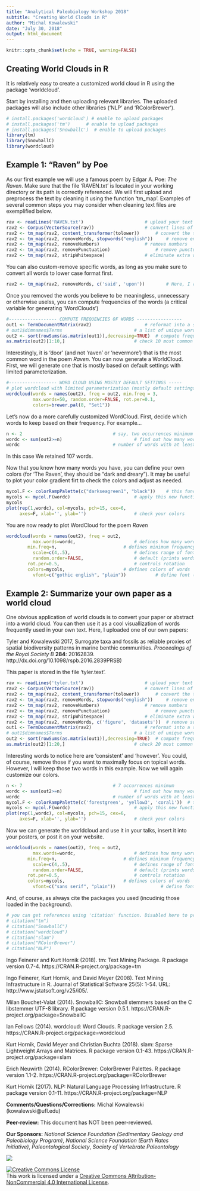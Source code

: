 ```yaml
---
title: "Analytical Paleobiology Workshop 2018"
subtitle: "Creating World Clouds in R" 
author: "Michal Kowalewski"
date: "July 30, 2018"
output: html_document
---
```


```r
knitr::opts_chunk$set(echo = TRUE, warning=FALSE)
```

## Creating World Clouds in R

It is relatively easy to create a customized world cloud in R using the package 'worldcloud'.

Start by installing and then uploading relevant libraries. The uploaded packages will also include other libraries ('NLP' and 'RColorBrewer'). 

```r
# install.packages('wordcloud') # enable to upload packages
# install.packages('tm')      # enable to upload packages
# install.packages('SnowballC')  # enable to upload packages
library(tm)
library(SnowballC)
library(wordcloud)
```


## Example 1: "Raven" by Poe

As our first example we will use a famous poem by Edgar A. Poe: _The Raven_. Make sure that the file 'RAVEN.txt' is located in your working directory or its path is correctly referenced. We will first upload and preprocess the text by cleaning it using the function 'tm_map'. Examples of several common steps you may consider when cleaning text files are exemplified below.

```r
rav <- readLines('RAVEN.txt')						# upload your text file
rav2 <- Corpus(VectorSource(rav))					# convert lines of text into lists
rav2 <- tm_map(rav2, content_transformer(tolower)) 		# convert the text to lower case
rav2 <- tm_map(rav2, removeWords, stopwords("english")) 	# remove english common stopwords
rav2 <- tm_map(rav2, removeNumbers) 		   		# remove numbers
rav2 <- tm_map(rav2, removePunctuation) 				# remove punctuations
rav2 <- tm_map(rav2, stripWhitespace) 				# eliminate extra white spaces
```

You can also custom-remove specific words, as long as you make sure to convert all words to lower case format first.

```r
rav2 <- tm_map(rav2, removeWords, c('said', 'upon')) 		# Here, I removed two words
```

Once you removed the words you believe to be meaningless, unnecessary or otherwise uselss, you can compute frequencies of the words (a critical variable for generating 'WordClouds')

```r
#------------------ COMPUTE FREQUENCIES OF WORDS -----------------
out1 <- TermDocumentMatrix(rav2)					# reformat into a set of lists
# out1$dimnames$Terms							# a list of unique words can be accessed
out2 <- sort(rowSums(as.matrix(out1)),decreasing=TRUE)	# compute frequencies of words
as.matrix(out2)[1:10,]							# check 10 most common words and their frequencies
```

Interestingly, it is 'door' (and not 'raven' or 'nevermore') that is the most common word in the poem _Raven_. You can now generate a WorldCloud. First, we will generate one that is mostly based on default settings with limited parameterization.

```r
#------------------ WORD CLOUD USING MOSTLY DEFAULT SETTINGS -----
# plot wordcloud with limited parameterization (mostly default settings)
wordcloud(words = names(out2), freq = out2, min.freq = 3,
          max.words=50, random.order=FALSE, rot.per=0.1, 
          colors=brewer.pal(8, "Set1"))
```

Let's now do a more carefully customized WordCloud. First, decide which words to keep based on their frequency. For example...

```r
n <- 2									# say, two occurrences minimum
wordc <- sum(out2>=n)							# find out how many words occur 2 times minimum
wordc 									# number of words with at least n occurrences
```

In this case We retained 107 words.

Now that you know how many words you have, you can define your own colors (for 'The Raven', they should be "dark and dreary"). It may be useful to plot your color gradient firt to check the colors and adjust as needed.

```r
mycol.F <- colorRampPalette(c("darkseagreen1", "black"))	# this function creates a function
mycols <- mycol.F(wordc)						# apply this new function to define number of colors
mycols
plot(rep(1,wordc), col=mycols, pch=15, cex=6,
     axes=F, xlab='', ylab='') 					# check your colors
```

You are now ready to plot WordCloud for the poem _Raven_

```r
wordcloud(words = names(out2), freq = out2, 
          max.words=wordc, 						# defines how many words to include
	    min.freq=n,							# defines minimum frequency
          scale=c(4,.5), 						# defines range of fonts sizes of words
          random.order=FALSE, 					# default (prints words in order of their frequency
	    rot.per=0.5, 							# controls rotation
	    colors=mycols,						# defines colors of words
          vfont=c("gothic english", "plain"))			# define font ('gothic english' seems appropriate here)
```


## Example 2: Summarize your own paper as a world cloud

One obvious application of world clouds is to convert your paper or abstract into a world cloud. You can then use it as a cool visuallization of  words frequently used in your own text. Here, I uploaded one of our own papers:

Tyler and Kowalewski 2017, Surrogate taxa and fossils as reliable proxies of spatial biodiversity patterns in marine benthic communities. _Proceedings of the Royal Society B_ __284__: 20162839. http://dx.doi.org/10.1098/rspb.2016.2839PRSB)

This paper is stored in the file 'tyler.text'.

```r
rav <- readLines('tyler.txt')						# upload your text file
rav2 <- Corpus(VectorSource(rav))					# convert lines of text into lists
rav2 <- tm_map(rav2, content_transformer(tolower)) 		# convert the text to lower case
rav2 <- tm_map(rav2, removeWords, stopwords("english")) 	# remove english common stopwords
rav2 <- tm_map(rav2, removeNumbers) 		   		# remove numbers
rav2 <- tm_map(rav2, removePunctuation) 				# remove punctuations
rav2 <- tm_map(rav2, stripWhitespace) 				# eliminate extra white spaces
rav2 <- tm_map(rav2, removeWords, c('figure', 'datasets')) 	# remove some words
out1 <- TermDocumentMatrix(rav2)					# reformat into a set of lists
# out1$dimnames$Terms							# a list of unique words can be accessed
out2 <- sort(rowSums(as.matrix(out1)),decreasing=TRUE)	# compute frequencies of words
as.matrix(out2)[1:20,]							# check 20 most common words and their frequencies
```

Interesting words to notice here are 'consistent' and 'however'. You could, of course, remove those if you want to maximally focus on topical words. However, I will keep those two words in this example. Now we will again customize our colors.

```r
n <- 7									# 7 occurrences minimum
wordc <- sum(out2>=n)							# find out how many words occur 2 times minimum
wordc 									# number of words with at least n occurrences
mycol.F <- colorRampPalette(c('forestgreen', 'yellow3', 'coral1'))	# this function creates a function
mycols <- mycol.F(wordc)						# apply this new function to define number of colors
plot(rep(1,wordc), col=mycols, pch=15, cex=6,
     axes=F, xlab='', ylab='') 					# check your colors
```

Now we can generate the worldcloud and use it in your talks, insert it into your posters, or post it on your website.

```r
wordcloud(words = names(out2), freq = out2, 
          max.words=wordc, 						# defines how many words to include
	    min.freq=n,							# defines minimum frequency
          scale=c(4,.5), 						# defines range of fonts sizes of words
          random.order=FALSE, 					# default (prints words in order of their frequency
	    rot.per=0.5, 							# controls rotation
	    colors=mycols,						# defines colors of words
          vfont=c("sans serif", "plain"))			      # define font
```

And, of course, as always cite the packages you used (incudinig those loaded in the background).

```r
# you can get references using 'citation' function. Disabled here to prevent excessive printout.
# citation("tm")
# citation("SnowballC")
# citation("wordcloud")
# citation("slam")
# citation("RColorBrewer")
# citation("NLP")
```

Ingo Feinerer and Kurt Hornik (2018). tm: Text Mining Package. R package version 0.7-4.
  https://CRAN.R-project.org/package=tm

Ingo Feinerer, Kurt Hornik, and David Meyer (2008). Text Mining Infrastructure in R. Journal of
  Statistical Software 25(5): 1-54. URL: http://www.jstatsoft.org/v25/i05/.

Milan Bouchet-Valat (2014). SnowballC: Snowball stemmers based on the C libstemmer UTF-8 library.
  R package version 0.5.1. https://CRAN.R-project.org/package=SnowballC

Ian Fellows (2014). wordcloud: Word Clouds. R package version 2.5.
  https://CRAN.R-project.org/package=wordcloud

Kurt Hornik, David Meyer and Christian Buchta (2018). slam: Sparse Lightweight Arrays and
  Matrices. R package version 0.1-43. https://CRAN.R-project.org/package=slam

Erich Neuwirth (2014). RColorBrewer: ColorBrewer Palettes. R package version 1.1-2.
  https://CRAN.R-project.org/package=RColorBrewer

Kurt Hornik (2017). NLP: Natural Language Processing Infrastructure. R package version 0.1-11.
  https://CRAN.R-project.org/package=NLP
  
__Comments/Questions/Corrections:__ Michal Kowalewski (kowalewski@ufl.edu)

__Peer-review:__ This document has NOT been peer-reviewed.

__Our Sponsors:__
_National Science Foundation (Sedimentary Geology and Paleobiology Program)_, _National Science Foundation (Earth Rates Initiative)_, _Paleontological Society_, _Society of Vertebrate Paleontology_
 
 
![ ](SponsorsLogoAPW.png)
 
 
<a rel="license" href="http://creativecommons.org/licenses/by-nc/4.0/"><img alt="Creative Commons License" style="border-width:0" src="https://i.creativecommons.org/l/by-nc/4.0/88x31.png" /></a><br />This work is licensed under a <a rel="license" href="http://creativecommons.org/licenses/by-nc/4.0/">Creative Commons Attribution-NonCommercial 4.0 International License</a>.